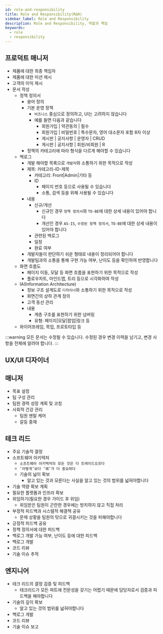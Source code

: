 ```yaml
---
id: role-and-responsibility
title: Role and Responsibility(R&R)
sidebar_label: Role and Responsibility
description: Role and Responsibility, 역할과 책임
keywords:
  - role
  - responsibility
---
```


## 프로덕트 매니저

- 제품에 대한 최종 책임자
- 제품에 대한 미션 제시
- 고객의 이익 제시
- 문서 작성
  - 정책 정의서
    - 용어 정의
    - 기본 운영 정책
      - `비즈니스` 중심으로 정의하고, UI는 고려하지 않습니다
      - 예를 들면 다음과 같습니다
        - 회원가입 | 약관동의 | 필수
        - 회원가입 | 비밀번호 | 특수문자, 영어 대소문자 포함 8자 이상
        - 게시판 | 공지사항 | 운영자 | CRUD
        - 게시판 | 공지사항 | 회원/비회원 | R
    - 정책의 카테고리에 따라 형식을 다르게 해야할 수 있습니다
  - 백로그
    - 개발 해야할 목록으로 `개발자`와 소통하기 위한 목적으로 작성
    - 제목: 카테고리-ID-제목
      - 카테고리: Front|Admin|기타 등
      - ID
        - 페이지 번호 등으로 사용될 수 있습니다
        - 소통, 검색 등을 위해 사용될 수 있습니다
    - 내용
      - 신규/개선
        - 신규인 경우 `정책 정의서`와 `TO-BE`에 대한 상세 내용이 있어야 합니다
        - 개선인 경우 `AS-IS`, `수정된 정책 정의서`, `TO-BE`에 대한 상세 내용이 있어야 합니다
      - 관련된 백로그
      - 일정
      - 완료 여부
    - 개발자들이 판단하기 쉬운 형태로 내용이 정리되어야 합니다
    - 개발팀과의 소통을 통해 구현 가능 여부, 난이도 등을 확인하여 반영합니다
  - 화면 흐름도
    - 페이지 이동, 모달 등 화면 흐름을 표현하기 위한 목적으로 작성
    - 플로우차트, 마인드맵, 트리 등으로 시각화하여 작성
  - IA(Information Architecture)
    - 정보 구조 설계도로 `디자이너`와 소통하기 위한 목적으로 작성
    - 화면간의 상하 관계 정의
    - 고객 동선 관리
    - 내용
      - 계층 구조를 표현하기 위한 넘버링
      - 유형: 페이지|모달|팝업|링크 등
  - 와이어프레임, 목업, 프로토타입 등

:::warning
모든 문서는 수정될 수 있습니다. 수정된 경우 변경 이력을 남기고, 변경 사항을 전체에 알려야 합니다.
:::

## UX/UI 디자이너

## 매니저

- 목표 설정
- 팀 구성 관리
- 팀원 경력 성장 계획 및 코칭
- 사회적 건강 관리
  - 팀원 멘탈 케어
  - 갈등 중재

## 테크 리드

- 주요 기술적 결정
- 소프트웨어 아키텍처
  - `소프트웨어 아키텍처의 모든 것은 다 트레이드오프다`
  - `‘어떻게’보다 ‘왜’가 더 중요하다`
  - 기술의 넓이 확보
    - 알고 있는 것과 모른다는 사실을 알고 있는 것의 범위를 넓혀야합니다
- 기술 역량 확보 계획
- 필요한 플랫폼과 인프라 확보
- 위임하기(필요한 경우 가이드 후 위임)
  - 위임받은 팀원이 곤란한 경우에는 방치하지 않고 직접 처리
- 부정적 피드백과 시스템적 해결책 공유
  - 문제 상황을 팀원의 탓으로 귀결시키는 것을 피해야합니다
- 긍정적 피드백 공유
- 정책 정의서에 대한 피드백
- 백로그 개발 가능 여부, 난이도 등에 대한 피드백
- 백로그 개발
- 코드 리뷰
- 기술 이슈 추적

## 엔지니어

- 테크 리드의 결정 검증 및 피드백
  - 테크리드가 모든 파트에 전문성을 갖기는 어렵기 때문에 담당자로서 검증과 피드백을 해야합니다
- 기술의 깊이 확보
  - 알고 있는 것의 범위를 넓혀야합니다
- 백로그 개발
- 코드 리뷰
- 기술 이슈 보고
